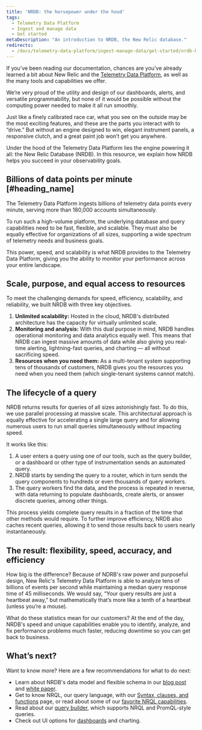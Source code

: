 ```yaml
---
title: 'NRDB: the horsepower under the hood'
tags:
  - Telemetry Data Platform
  - Ingest and manage data
  - Get started
metaDescription: "An introduction to NRDB, the New Relic database."
redirects: 
  - /docs/telemetry-data-platform/ingest-manage-data/get-started/nrdb-horsepower-under-hood
---
```

If you’ve been reading our documentation, chances are you’ve already learned a bit about New Relic and the [Telemetry Data Platform](/docs/telemetry-data-platform/ingest-manage-data/get-started/get-know-telemetry-data-platform), as well as the many tools and capabilities we offer.

We’re very proud of the utility and design of our dashboards, alerts, and versatile programmability, but none of it would be possible without the computing power needed to make it all run smoothly.

Just like a finely calibrated race car, what you see on the outside may be the most exciting features, and these are the parts you interact with to “drive.” But without an engine designed to win, elegant instrument panels, a responsive clutch, and a great paint job won’t get you anywhere.

Under the hood of the Telemetry Data Platform lies the engine powering it all: the New Relic Database (NRDB). In this resource, we explain how NRDB helps you succeed in your observability goals.

## Billions of data points per minute [#heading_name]

The Telemetry Data Platform ingests billions of telemetry data points every minute, serving more than 180,000 accounts simultaneously.

To run such a high-volume platform, the underlying database and query capabilities need to be fast, flexible, and scalable. They must also be equally effective for organizations of all sizes, supporting a wide spectrum of telemetry needs and business goals.

This power, speed, and scalability is what NRDB provides to the Telemetry Data Platform, giving you the ability to monitor your performance across your entire landscape.

## Scale, purpose, and equal access to resources

To meet the challenging demands for speed, efficiency, scalability, and reliability, we built NRDB with three key objectives.

1. **Unlimited scalability:** Hosted in the cloud, NRDB's distributed architecture has the capacity for virtually unlimited scale.
2. **Monitoring and analysis:** With this dual purpose in mind, NRDB handles operational monitoring and data analytics equally well. This means that NRDB can ingest massive amounts of data while also giving you real-time alerting, lightning-fast queries, and charting — all without sacrificing speed.
3. **Resources when you need them:** As a multi-tenant system supporting tens of thousands of customers, NRDB gives you the resources you need when you need them (which single-tenant systems cannot match).

## The lifecycle of a query

NRDB returns results for queries of all sizes astonishingly fast. To do this, we use parallel processing at massive scale. This architectural approach is equally effective for accelerating a single large query and for allowing numerous users to run small queries simultaneously without impacting speed.

It works like this:

1. A user enters a query using one of our tools, such as the query builder, or a dashboard or other type of instrumentation sends an automated query.
2. NRDB starts by sending the query to a router, which in turn sends the query components to hundreds or even thousands of query workers.
3. The query workers find the data, and the process is repeated in reverse, with data returning to populate dashboards, create alerts, or answer discrete queries, among other things.

This process yields complete query results in a fraction of the time that other methods would require. To further improve efficiency, NRDB also caches recent queries, allowing it to send those results back to users nearly instantaneously.

## The result: flexibility, speed, accuracy, and efficiency

How big is the difference? Because of NDRB's raw power and purposeful design, New Relic's Telemetry Data Platform is able to analyze tens of billions of events per second while maintaining a median query response time of 45 milliseconds. We would say, “Your query results are just a heartbeat away,” but mathematically that’s more like a tenth of a heartbeat (unless you’re a mouse).

What do these statistics mean for our customers? At the end of the day, NRDB's speed and unique capabilities enable you to identify, analyze, and fix performance problems much faster, reducing downtime so you can get back to business.

## What’s next?

Want to know more? Here are a few recommendations for what to do next:

* Learn about NRDB's data model and flexible schema in our [blog post](https://blog.newrelic.com/product-news/nrdb-design-principles/) and [white paper](https://newrelic.com/resources/white-papers/inside-nrdb-flexible-unified-database).
* Get to know NRQL, our query language, with our [Syntax, clauses, and functions](/docs/query-your-data/nrql-new-relic-query-language/get-started/nrql-syntax-clauses-functions) page, or read about some of our [favorite NRQL capabilities](/docs/query-your-data/nrql-new-relic-query-language/nrql-query-tutorials).
* Read about our [query builder](/docs/query-your-data/explore-query-data/query-builder/use-advanced-nrql-mode-query-data), which supports NRQL and PromQL-style queries.
* Check out UI options for [dashboards](/docs/query-your-data/explore-query-data/dashboards/introduction-dashboards) and charting.
